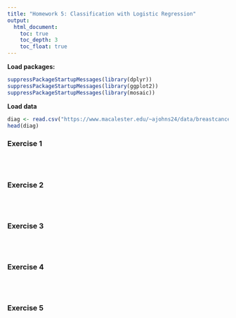 ```yaml
---
title: "Homework 5: Classification with Logistic Regression"
output:
  html_document:
    toc: true
    toc_depth: 3
    toc_float: true
---
```



**Load packages:**

```r
suppressPackageStartupMessages(library(dplyr))
suppressPackageStartupMessages(library(ggplot2))
suppressPackageStartupMessages(library(mosaic))
```

**Load data**

```r
diag <- read.csv("https://www.macalester.edu/~ajohns24/data/breastcancer2.csv")
head(diag)
```


### Exercise 1




<br>
<br>

### Exercise 2




<br>
<br>


### Exercise 3
    
    
    


<br>
<br>

### Exercise 4





<br>
<br>

### Exercise 5

  


